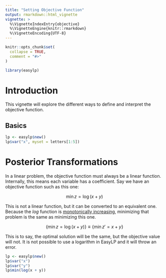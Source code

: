 ```yaml
---
title: "Setting Objective Function"
output: rmarkdown::html_vignette
vignette: >
  %\VignetteIndexEntry{objective}
  %\VignetteEngine{knitr::rmarkdown}
  %\VignetteEncoding{UTF-8}
---
```


```r
knitr::opts_chunk$set(
  collapse = TRUE,
  comment = "#>"
)
```

```r
library(easylp)
```

# Introduction

This vignette will explore the different ways to define and interpret the objective function.

## Basics

```r
lp <- easylp$new()
lp$var("x", myset = letters[1:5])
```

# Posterior Transformations

In a linear problem, the objective function must always be a linear function. Internally, this means each variable has a coefficient. Say we have an objective function such as this one:

$$
\min{z = \log(x+y)}
$$

This is not a linear function, but it can be converted to an equivalent one. Because the *log* function is [monotonically increasing](https://en.wikipedia.org/wiki/Monotonic_function), minimizing that problem is the same as minimizing this one.

$$
\{\min{z = \log(x+y)}\} \equiv \{\min{z' = x+y}\}
$$

This is to say, the optimal solution will be the same, but the objective value will not. It is not possible to use a logarithm in EasyLP and it will throw an error.

```r
lp <- easylp$new()
lp$var("x")
lp$var("y")
lp$min(log(x + y))
```
